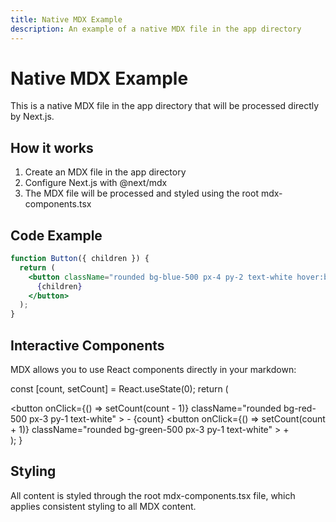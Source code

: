 ```yaml
---
title: Native MDX Example
description: An example of a native MDX file in the app directory
---
```


# Native MDX Example

This is a native MDX file in the app directory that will be processed directly by Next.js.

## How it works

1. Create an MDX file in the app directory
2. Configure Next.js with @next/mdx
3. The MDX file will be processed and styled using the root mdx-components.tsx

## Code Example

```jsx
function Button({ children }) {
  return (
    <button className="rounded bg-blue-500 px-4 py-2 text-white hover:bg-blue-600">
      {children}
    </button>
  );
}
```

## Interactive Components

MDX allows you to use React components directly in your markdown:

  const [count, setCount] = React.useState(0);
  return (
    <div className="flex items-center gap-2">
      <button 
        onClick={() => setCount(count - 1)}
        className="rounded bg-red-500 px-3 py-1 text-white"
      >
        -
      </button>
      <span className="font-bold">{count}</span>
      <button 
        onClick={() => setCount(count + 1)}
        className="rounded bg-green-500 px-3 py-1 text-white"
      >
        +
      </button>
    </div>
  );
}

<Counter />

## Styling

All content is styled through the root mdx-components.tsx file, which applies consistent styling to all MDX content. 